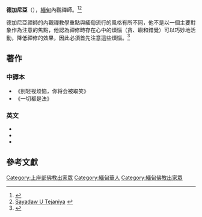 {{Infobox religious biography
|background = #FFD068 | color = black
|name = 德加尼亞
|caption = Ashin U Tejaniya
|alias =
|dharma name = 
|birth_date = {{Birth date and age|1962|07|04|df=y}}
|birth_place = {{MMR-1948}}
|death_date = 
|death_place = 
|nationality = {{RUM}}
|religion = [[佛教|佛教]]
|school = [[上座部|上座部]]
|lineage = Shwegyin Nikaya
|title = 
|location =  [[緬甸|緬甸]][[仰光|仰光]]雪悟敏森林禪修中心<ref>{{Cite news | url=http://www.enanyang.my/news/20150903/禅修是心的工作-不是身体的工作/ | title=禅修是心的工作-不是身体的工作 | publisher=[[南洋商報|南洋商報]] | date=2015-09-03 | access-date=2020-07-23 | archive-url=https://web.archive.org/web/20170305003401/http://www.enanyang.my/news/20150903/%E7%A6%85%E4%BF%AE%E6%98%AF%E5%BF%83%E7%9A%84%E5%B7%A5%E4%BD%9C-%E4%B8%8D%E6%98%AF%E8%BA%AB%E4%BD%93%E7%9A%84%E5%B7%A5%E4%BD%9C/ | archive-date=2017-03-05 | dead-url=yes }}</ref>
|education = 
|occupation = [[比丘|比丘]]
|teacher =
|predecessor =
|successor = 
|students =
|website = {{url|ashintejaniya.org}}
}}
{{Buddhism}}
'''德加尼亞'''（{{lang-en|Ashin U Tejaniya}}），[[緬甸|緬甸]]內觀禪師。<ref>{{Cite web |url=http://www.theravadins.org/master/master-burma/tejaniya |title=德加尼亞禪師 |accessdate=2016-06-16 |archive-date=2016-06-25 |archive-url=https://web.archive.org/web/20160625072345/http://www.theravadins.org/master/master-burma/tejaniya |dead-url=no }}</ref><ref>[http://ashintejaniya.org/ Sayadaw U Tejaniya] {{Wayback|url=http://ashintejaniya.org/ |date=20161002020743 }}{{en}}</ref>

德加尼亞禪師的內觀禪教學重點與緬甸流行的風格有所不同，他不是以一個主要對象作為注意的焦點，他認為禪修時存在心中的煩惱（貪、瞋和錯覺）可以巧妙地活動，降低禪修的效果，因此必須首先注意這些煩惱。<ref>{{cite magazine |url=http://tricycle.org/magazine/wise-investigator/ |title=The Wise Investigator |date=Winter 2007 |magazine=Tricycle |language=en |access-date=2016-06-16 |archive-date=2016-07-13 |archive-url=https://web.archive.org/web/20160713021935/http://tricycle.org/magazine/wise-investigator/ |dead-url=no }}</ref>

==著作==
===中譯本===
*《别轻视烦恼，你将会被取笑》
*《一切都是法》
===英文===
* {{Cite book | title=''Don't look down on the defilements : they will laugh at you'' | author=Ashin Tejaniya |location=Singapore | publisher=Kong Meng San Phor Kark See Monastery, Awaken Publishing and Design |date=2011 | ISBN=9789810703608}}
* {{Cite book | title=''Awareness alone is not enough : Q & A with Ashin Tejaniya'' |
author=Ashin Tejaniya |
publisher=Kong Meng San Phor Kark See Monastery |location=Petaling Jaya |date=2013| ISBN=9789810754235 }}
* {{Cite book | title=''Dhamma everywhere : welcoming each moment with awareness+wisdom'' | author1=Ashin Tejaniya|author2=Laura Zan |
location=Petaling Jaya | publisher=Auspicious Affinity |date=2013 | ISBN=9789832744313}}

==參考文獻==
{{reflist}}

{{Authority control}}
[[Category:上座部佛教出家眾|Category:上座部佛教出家眾]]
[[Category:緬甸華人|Category:緬甸華人]]
[[Category:緬甸佛教出家眾|Category:緬甸佛教出家眾]]